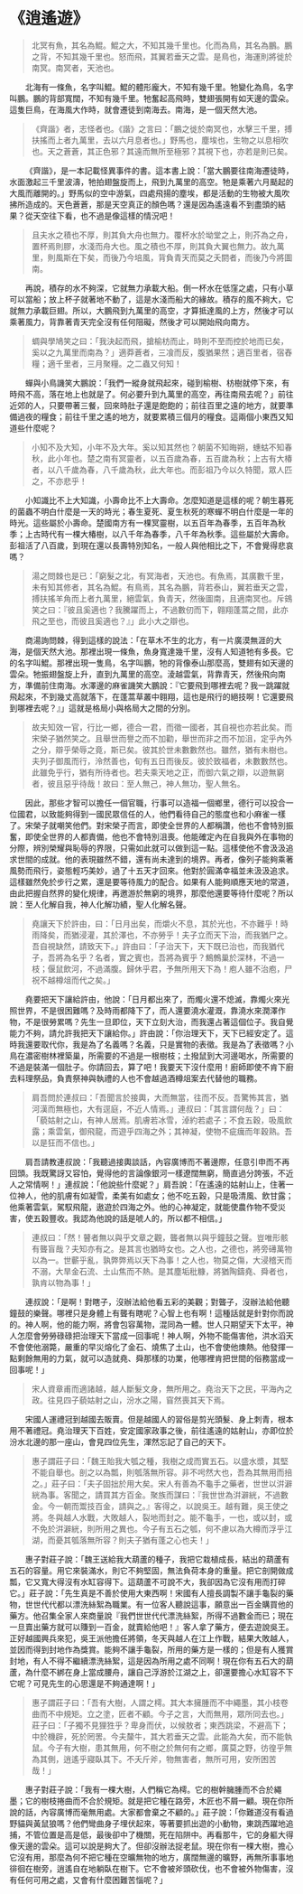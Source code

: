 # 《逍遙遊》

> 北冥有魚，其名為鯤。鯤之大，不知其幾千里也。化而為鳥，其名為鵬。鵬之背，不知其幾千里也。怒而飛，其翼若垂天之雲。是鳥也，海運則將徙於南冥。南冥者，天池也。

&emsp;&emsp;北海有一條魚，名字叫鯤。鯤的體形龐大，不知有幾千里。牠變化為鳥，名字叫鵬。鵬的背部寬闊，不知有幾千里。牠奮起高飛時，雙翅張開有如天邊的雲朵。這隻巨鳥，在海風大作時，就會遷徒到南海去。南海，是一個天然大池。

> 《齊諧》者，志怪者也。《諧》之言曰：「鵬之徙於南冥也，水擊三千里，搏扶搖而上者九萬里，去以六月息者也。」野馬也，塵埃也，生物之以息相吹也。天之蒼蒼，其正色邪？其遠而無所至極邪？其視下也，亦若是則已矣。

&emsp;&emsp;《齊諧》，是一本記載怪異事件的書。這本書上說：「當大鵬要往南海遷徒時，水面激起三千里波濤，牠拍翅盤旋而上，飛到九萬里的高空。牠是乘著六月颳起的大風而離開的。」野馬似的空中游氣，四處飛揚的塵埃，都是活動的生物被大風吹拂所造成的。天色蒼蒼，那是天空真正的顏色嗎？還是因為遙遠看不到盡頭的結果？從天空往下看，也不過是像這樣的情況吧！

> 且夫水之積也不厚，則其負大舟也無力。覆杯水於坳堂之上，則芥為之舟，置杯焉則膠，水淺而舟大也。風之積也不厚，則其負大翼也無力。故九萬里，則風斯在下矣，而後乃今培風，背負青天而莫之夭閼者，而後乃今將圖南。

&emsp;&emsp;再說，積存的水不夠深，它就無力承載大船。倒一杯水在低窪之處，只有小草可以當船；放上杯子就著地不動了，這是水淺而船大的緣故。積存的風不夠大，它就無力承載巨翅。所以，大鵬飛到九萬里的高空，才算抵達風的上方，然後才可以乘著風力，背靠著青天完全沒有任何阻礙，然後才可以開始飛向南方。

> 蜩與學鳩笑之曰：「我決起而飛，搶榆枋而止，時則不至而控於地而已矣，奚以之九萬里而南為？」適莽蒼者，三飡而反，腹猶果然；適百里者，宿舂糧；適千里者，三月聚糧。之二蟲又何知！

&emsp;&emsp;蟬與小鳥譏笑大鵬說：「我們一縱身就飛起來，碰到榆樹、枋樹就停下來，有時飛不高，落在地上也就是了。何必要升到九萬里的高空，再往南飛去呢？」前往近郊的人，只要帶著三餐，回來時肚子還是飽飽的；前往百里之遠的地方，就要準備過夜的糧食；前往千里之遙的地方，就要累積三個月的糧食。這兩個小東西又知道些什麼呢？

> 小知不及大知，小年不及大年。奚以知其然也？朝菌不知晦朔，蟪蛄不知春秋，此小年也。楚之南有冥靈者，以五百歲為春，五百歲為秋；上古有大椿者，以八千歲為春，八千歲為秋，此大年也。而彭祖乃今以久特聞，眾人匹之，不亦悲乎！

&emsp;&emsp;小知識比不上大知識，小壽命比不上大壽命。怎麼知道是這樣的呢？朝生暮死的菌蟲不明白什麼是一天的時光；春生夏死、夏生秋死的寒蟬不明白什麼是一年的時光。這些屬於小壽命。楚國南方有一棵冥靈樹，以五百年為春季，五百年為秋季；上古時代有一棵大椿樹，以八千年為春季，八千年為秋季。這些屬於大壽命。彭祖活了八百歲，到現在還以長壽特別知名，一般人與他相比之下，不會覺得悲哀嗎？

> 湯之問棘也是已：「窮髮之北，有冥海者，天池也。有魚焉，其廣數千里，未有知其修者，其名為鯤。有鳥焉，其名為鵬，背若泰山，翼若垂天之雲，搏扶搖羊角而上者九萬里，絕雲氣，負青天，然後圖南，且適南冥也。斥鴳笑之曰：『彼且奚適也？我騰躍而上，不過數仞而下，翱翔蓬蒿之間，此亦飛之至也，而彼且奚適也？』」此小大之辯也。

&emsp;&emsp;商湯詢問棘，得到這樣的說法：「在草木不生的北方，有一片廣漠無涯的大海，是個天然大池。那裡出現一條魚，魚身寬達幾千里，沒有人知道牠有多長。它的名字叫鯤。那裡出現一隻鳥，名字叫鵬，牠的背像泰山那麼高，雙翅有如天邊的雲朵。牠振翅盤旋上升，直到九萬里的高空。淩越雲氣，背靠青天，然後飛向南方，準備前住南海。水澤邊的麻雀譏笑大鵬說：『它要飛到哪裡去呢？我一跳躍就飛起來，不到幾丈高就落下，在蓬蒿草叢中翱翔，這也是飛行的絕技啊！它還要飛到哪裡去呢？』」這就是格局小與格局大之間的分別。

> 故夫知效一官，行比一鄉，德合一君，而徵一國者，其自視也亦若此矣。而宋榮子猶然笑之。且舉世而譽之而不加勸，舉世而非之而不加沮，定乎內外之分，辯乎榮辱之竟，斯已矣。彼其於世未數數然也。雖然，猶有未樹也。夫列子御風而行，泠然善也，旬有五日而後反。彼於致福者，未數數然也。此雖免乎行，猶有所待者也。若夫乘天地之正，而御六氣之辯，以遊無窮者，彼且惡乎待哉！故曰：至人無己，神人無功，聖人無名。

&emsp;&emsp;因此，那些才智可以擔任一個官職，行事可以造福一個鄉里，德行可以投合一位國君，以致能夠得到一國民眾信任的人，他們看待自己的態度也和小麻雀一樣了。宋榮子就嘲笑他們。對宋榮子而言，即使全世界的人都稱讚，他也不會特別振奮，即使全世界的人都責備，他也不會特別沮喪。他能確定內在自我與外在事物的分際，辨別榮耀與恥辱的界限，只需如此就可以做到這一點。這樣使他不會汲汲追求世間的成就。他的表現雖然不錯，還有尚未達到的境界。再者，像列子能夠乘著風勢而飛行，姿態輕巧美妙，過了十五天才回來。他對於圓滿幸福並未汲汲追求。這樣雖然免於步行之累，還是要等待風力的配合。如果有人能夠順應天地的常道，由此把握自然界的變化規律，再邀游於無窮的境界，那麼他還要等待什麼呢？所以說：至人化解自我，神人化解功績，聖人化解名聲。

> 堯讓天下於許由，曰：「日月出矣，而爝火不息，其於光也，不亦難乎！時雨降矣，而猶浸灌，其於澤也，不亦勞乎！夫子立而天下治，而我猶尸之。吾自視缺然，請致天下。」許由曰：「子治天下，天下既已治也，而我猶代子，吾將為名乎？名者，實之賓也，吾將為賓乎？鷦鷯巢於深林，不過一枝；偃鼠飲河，不過滿腹。歸休乎君，予無所用天下為！庖人雖不治庖，尸祝不越樽俎而代之矣。」

&emsp;&emsp;堯要把天下讓給許由，他說：「日月都出來了，而燭火還不熄滅，靠燭火來光照世界，不是很困難嗎？及時雨都降下了，而人還要澆水灌溉，靠澆水來潤澤作物，不是很勞累嗎？先生一旦即位，天下立刻大治，而我還占著這個位子。我自覺能力不夠，請允許我把天下讓給你。」許由說：「你治理天下，天下已經安定了。這時我還要取代你，我是為了名義嗎？名義，只是實物的表徵。我是為了表徵嗎？小鳥在濃密樹林裡築巢，所需要的不過是一根樹枝；土撥鼠到大河邊喝水，所需要的不過是裝滿一個肚子。你請回去，算了吧！我要天下沒什麼用！廚師即使不肯下廚去料理祭品，負責祭神與執禮的人也不會越過酒樽俎案去代替他的職務。

> 肩吾問於連叔曰：「吾聞言於接輿，大而無當，往而不反。吾驚怖其言，猶河漢而無極也，大有逕庭，不近人情焉。」連叔曰：「其言謂何哉？」曰：「藐姑射之山，有神人居焉。肌膚若冰雪，淖約若處子；不食五穀，吸風飲露；乘雲氣，御飛龍，而遊乎四海之外；其神凝，使物不疵癘而年穀熟。吾以是狂而不信也。」

&emsp;&emsp;肩吾請教連叔說：「我聽過接輿談話，內容廣博而不著邊際，任意引申而不再回頭。我既驚訝又容怕，覺得他的言論像銀河一樣遼闊無窮，簡直過分誇張，不近人之常情啊！」連叔說：「他說些什麼妮？」肩吾說：「在遙遠的姑射山上，住著一位神人，他的肌膚有如凝雪，柔美有如處女；他不吃五穀，只是吸清風、飲甘露；他乘著雲氣，駕馭飛龍，遨遊於四海之外。他的心神凝定，就能使農作物不受災害，使五穀豐收。我認為他說的話是唬人的，所以都不相信。」

> 連叔曰：「然！瞽者無以與乎文章之觀，聾者無以與乎鐘鼓之聲。豈唯形骸有聾盲哉？夫知亦有之。是其言也猶時女也。之人也，之德也，將旁礡萬物以為一。世蘄乎亂，孰弊弊焉以天下為事！之人也，物莫之傷，大浸稽天而不溺，大旱金石流、土山焦而不熱。是其塵垢秕糠，將猶陶鑄堯、舜者也，孰肯以物為事！」

&emsp;&emsp;連叔說：「是啊！對瞎子，沒辦法給他看五彩的美觀；對聾子，沒辦法給他聽鐘鼓的樂聲。哪裡只是身體上有聾有瞎呢？心智上也有啊！這種話就是針對你而說的。神人啊，他的能力啊，將會包容萬物，混同為一體。世人只期望天下太平，神人怎麼會勞勞碌碌把治理天下當成一回事呢！神人啊，外物不能傷害他，洪水滔天不會使他溺斃，嚴重的早災熔化了金石、燒焦了土山，也不會使他燠熱。他發揮一點剩餘無用的力氣，就可以造就堯、舜那樣的功業，他哪裡肯把世間的俗務當成一回事呢！」

> 宋人資章甫而適諸越，越人斷髮文身，無所用之。堯治天下之民，平海內之政。往見四子藐姑射之山，汾水之陽，窅然喪其天下焉。

&emsp;&emsp;宋國人運禮冠到越國去販賣。但是越國人的習俗是剪光頭髮、身上刺青，根本用不著禮冠。堯治理天下百姓，安定國家政事之後，前往遙遠的姑射山，亦即位於汾水北邊的那一座山，會見四位先生，渾然忘記了自己的天下。

> 惠子謂莊子曰：「魏王貽我大瓠之種，我樹之成而實五石。以盛水漿，其堅不能自舉也。剖之以為瓢，則瓠落無所容。非不呺然大也，吾為其無用而掊之。」莊子曰：「夫子固拙於用大矣。宋人有善為不龜手之藥者，世世以洴澼絖為事。客聞之，請買其方百金。聚族而謀曰：『我世世為洴澼絖，不過數金。今一朝而鬻技百金，請與之。』客得之，以說吳王。越有難，吳王使之將。冬與越人水戰，大敗越人，裂地而封之。能不龜手，一也，或以封，或不免於洴澼絖，則所用之異也。今子有五石之瓠，何不慮以為大樽而浮乎江湖，而憂其瓠落無所容？則夫子猶有蓬之心也夫！」

&emsp;&emsp;惠子對莊子說：「魏王送給我大葫蘆的種子，我把它栽植成長，結出的葫蘆有五石的容量。用它來裝滿水，則它不夠堅固，無法負荷本身的重量。把它剖開做成瓢，它又寬大得沒有水缸容得下。這葫蘆不可說不大，我卻因為它沒有用而打碎它。」莊子說：「先生真是不善於使用大東西啊！宋國有人擅長調製不讓手龜裂的藥物，世世代代都以漂洗絲絮為職業。有一位客人聽說這事，願意出一百金購買他的藥方。他召集全家人來商量說『我們世世代代漂洗絲絮，所得不過數金而已；現在一旦賣出藥方就可以賺到一百金，就賣給他吧！』客人拿了藥方，便去遊說吳王。正好越國興兵來犯，吳王派他擔任將領，冬天與越人在江上作戰，結果大敗越人，並因而得到封地作為獎賞。能夠不讓手龜裂，所用的藥方是一樣的；但是有人獲賞封地，有人不得不繼續漂洗絲絮，這是因為所用之處不同啊！現在你有五石大的葫蘆，為什麼不綁在身上當成腰舟，讓自己浮游於江湖之上，卻還要擔心水缸容不下它呢？可見先生的心思還是不夠通達啊！」

> 惠子謂莊子曰：「吾有大樹，人謂之樗。其大本擁腫而不中繩墨，其小枝卷曲而不中規矩。立之塗，匠者不顧。今子之言，大而無用，眾所同去也。」莊子曰：「子獨不見狸狌乎？卑身而伏，以候敖者；東西跳梁，不避高下；中於機辟，死於罔罟。今夫斄牛，其大若垂天之雲。此能為大矣，而不能執鼠。今子有大樹，患其無用，何不樹之於無何有之鄉，廣莫之野，彷徨乎無為其側，逍遙乎寢臥其下。不夭斤斧，物無害者，無所可用，安所困苦哉！」

&emsp;&emsp;惠子對莊子說：「我有一棵大樹，人們稱它為樗。它的樹幹臃腫而不合於繩墨；它的樹枝捲曲而不合於規矩。就是把它種在路旁，木匠也不屑一顧。現在你所說的話，內容廣博而毫無用處。大家都會棄之不顧的。」莊子說：「你難道沒有看過野貓與黃鼠狼嗎？他們彎曲身子埋伏起來，等著要抓出遊的小動物，東跳西躍地追捕，不管位置是高是低，最後卻中了機關，死在陷阱中。再看那牛，它的身軀大得像天邊的雲朵。這可以說是夠大了。但卻沒辦法捉老鼠。現在你有一棵大樹，擔心它沒有用，那麼為何不把它種在空曠無物的地方，廣闊無邊的曠野，再無所事事地徘徊在樹旁，逍遙自在地躺臥在樹下。它不會被斧頭砍伐，也不會被外物傷害，沒有任何可用之處，又會有什麼困難苦惱呢？」
